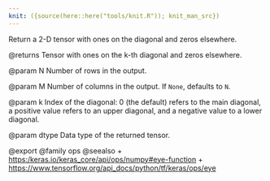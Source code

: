 ```yaml
---
knit: ({source(here::here("tools/knit.R")); knit_man_src})
---
```

Return a 2-D tensor with ones on the diagonal and zeros elsewhere.

@returns
    Tensor with ones on the k-th diagonal and zeros elsewhere.

@param N
Number of rows in the output.

@param M
Number of columns in the output. If `None`, defaults to `N`.

@param k
Index of the diagonal: 0 (the default) refers to the main
diagonal, a positive value refers to an upper diagonal,
and a negative value to a lower diagonal.

@param dtype
Data type of the returned tensor.

@export
@family ops
@seealso
+ <https:/keras.io/keras_core/api/ops/numpy#eye-function>
+ <https://www.tensorflow.org/api_docs/python/tf/keras/ops/eye>
